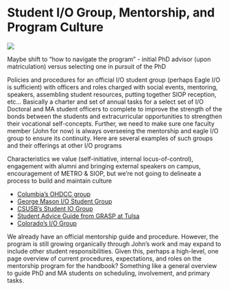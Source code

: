 # Student I/O Group, Mentorship, and Program Culture {#culture}

![](1920.jpg)

Maybe shift to "how to navigate the program" - initial PhD advisor (upon matriculation) versus selecting one in pursuit of the PhD

Policies and procedures for an official I/O student group (perhaps Eagle I/O is sufficient) with officers and roles charged with social events, mentoring, speakers, assembling student resources, putting together SIOP reception, etc… Basically a charter and set of annual tasks for a select set of I/O Doctoral and MA student officers to complete to improve the strength of the bonds between the students and extracurricular opportunities to strengthen their vocational self-concepts. Further, we need to make sure one faculty member (John for now) is always overseeing the mentorship and eagle I/O group to ensure its continuity. Here are several examples of such groups and their offerings at other I/O programs

Characteristics we value (self-initiative, internal locus-of-control), engagement with alumni and bringing external speakers on campus, encouragement of METRO & SIOP, but we’re not going to delineate a process to build and maintain culture

+ [Columbia’s OHDCC group](http://ohdcc.org/)
+ [George Mason I/O Student Group](https://io.gmu.edu/iopsa)
+ [CSUSB’s Student IO Group](https://artsandsciences.utulsa.edu/wp-content/uploads/sites/6/2015/02/GRASP-Handbook-2015-2016.pdf)
+ [Student Advice Guide from GRASP at Tulsa](https://artsandsciences.utulsa.edu/wp-content/uploads/sites/6/2015/02/GRASP-Handbook-2015-2016.pdf)
+ [Colorado’s I/O Group](http://iopac.colostate.edu/)

We already have an official mentorship guide and procedure. However, the program is still growing organically through John’s work and may expand to include other student responsibilities. Given this, perhaps a high-level, one page overview of current procedures, expectations, and roles on the mentorship program for the handbook? Something like a general overview to guide PhD and MA students on scheduling, involvement, and primary tasks. 
